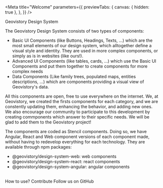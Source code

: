 
<Meta
  title="Welcome"
  parameters={{
    previewTabs: {
      canvas: { hidden: true },
    },
  }}
/>

<geov-heading variant="h1">Geovistory Design System</geov-heading>

The Geovistory Design System consists of two types of components:

- Basic UI Components (like Buttons, Headings, Texts, ...) which are the most small elements of our design system, which alltogether define a visual style and identity. They are used in more complex components, or simply as is in websites (like ours!).
- Advanced UI Components (like tables, cards, ...) which use the Basic UI Components and put them together to create components for more complex needs
- Data Components (Like family trees, populated maps, entities descriptions, ...) which are components providing a visual view of Geovistory's data.

All this components are open, free to use everywhere on the internet.
We, at Geovistory, we created the firsts components for each category, and we are constently updating them, enhancing the behavior, and adding new ones.
We also encourage our community to participate to this development by creating commponents which answer to their specific needs. We will be glad to add them to the Geovistory project!

The components are coded as Stencil components. Doing so, we have Angular, React and Web component versions of each component made, without having to redevelop everything for each technology.
They are available through npm packages:
- <geov-link href="https://www.npmjs.com/package/@geovistory/design-system-web">@geovistory/design-system-web</geov-link>: web components
- <geov-link href="https://www.npmjs.com/package/@geovistory/design-system-react">@geovistory/design-system-react</geov-link>: react components
- <geov-link href="https://www.npmjs.com/package/@geovistory/design-system-angular">@geovistory/design-system-angular</geov-link>: angular components

<br/>

<geov-row justify="space-around">
  <geov-button href="">How to use?</geov-button>
  <geov-button href="">Contribute</geov-button>
  <geov-button icon="github" href="https://github.com/geovistory">Follow us on GitHub</geov-button>
</geov-row>
